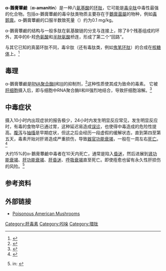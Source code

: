 {{lowercase}}
{{chembox
| verifiedrevid = 452922517
|ImageFile=Alpha-amanitin structure.png
|ImageSize=
|ImageFile1=Alpha-amanitin-from-xtal-1k83-3D-sticks-skeletal.png
|ImageFile2=
|IUPACName=
|OtherNames=(cyclic(L)-asparaginyl-4-hydroxy-L-proly-(R)-4,5-dihydroxy-L-isoleucyl-6-hydroxy-2-mercapto-L-tryptophylglycyl-Lisoleucylglycyl-L-cysteinyl) cyclic (4 → 8)-sulfide(R)-S-oxide.
|Section1= {{Chembox Identifiers
|  CASNo_Ref = {{cascite|correct|??}}
| CASNo=23109-05-9
|  PubChem=2100
| ChemSpiderID_Ref = {{chemspidercite|correct|chemspider}}
| ChemSpiderID=16735655
|  StdInChI_Ref = {{stdinchicite|correct|chemspider}}
| StdInChI = 1S/C39H54N10O14S/c1-4-16(2)31-36(60)42-11-29(55)43-25-15-64(63)38-21(20-6-5-18(51)7-22(20)46-38)9-23(33(57)41-12-30(56)47-31)44-37(61)32(17(3)27(53)14-50)48-35(59)26-8-19(52)13-49(26)39(62)24(10-28(40)54)45-34(25)58/h5-7,16-17,19,23-27,31-32,46,50-53H,4,8-15H2,1-3H3,(H2,40,54)(H,41,57)(H,42,60)(H,43,55)(H,44,61)(H,45,58)(H,47,56)(H,48,59)/t16?,17?,19?,23-,24-,25-,26-,27-,31-,32-,64+/m0/s1
| StdInChIKey_Ref = {{stdinchicite|correct|chemspider}}
| StdInChIKey = CIORWBWIBBPXCG-NUCBJAHASA-N
| SMILES=O=C(NCC(N[C@@](C(NCC(N[C@@H](C3)C(N[C@@H](CC(N)=O)C(N5[C@H]4C[C@@H](O)C5)=O)=O)=O)=O)([H])[C@@H](C)CC)=O)[C@H](CC1=C(S3=O)NC2=C1C=CC(O)=C2)NC([C@@]([C@@H](C)[C@@H](O)CO)([H])N[C@@]4=O)=O
  }}
|Section2= {{Chembox Properties
|  Formula=C<sub>39</sub>H<sub>54</sub>N<sub>10</sub>O<sub>14</sub>S
|  MolarMass=918.97
|  Appearance=
|  Density=
|  MeltingPt=
|  BoilingPt=
|  Solubility=
  }}
|Section3= {{Chembox Hazards
|  MainHazards=
|  FlashPt=
|  Autoignition=
  }}
}}
'''α-鵝膏蕈鹼'''（'''α-amanitin'''）是一种八[[氨基酸|氨基酸]]的[[环肽|环肽]]，它可能是[[毒伞肽|毒伞肽]]中毒性最强的化合物。包括α-鵝膏蕈鹼的毒伞肽类物质主要存在于[[鵝膏菌屬|鵝膏菌屬]]的物种，例如[[毒鹅膏|毒鹅膏]]。α-鵝膏蕈鹼的口服半数致死量（{{LD50}}）约为0.1 mg/kg。

α-鵝膏蕈鹼的结构与一般多肽在氨基酸链的分支与连接上，除了8个残基组成的环外，其中的6-羟[[色氨酸|色氨酸]]和[[半胱氨酸|半胱氨酸]]桥连，形成了第二个“回路”。

与其它已知的真菌环肽不同，毒伞肽（还有毒肽类，例如[[鬼笔环肽|鬼笔环肽]]）的合成在[[核糖体|核糖体]]上。<ref>{{cite journal | author = H. Hallen, H. Luo, J.S. Scott-Craig, and J.D. Walton | year = 2007 | journal = Proceedings of the National Academy of Sciences U.S.A. | volume = 104 | pages = 19097–19101 | url = http://www.pnas.org/content/104/48/19097 | doi = 10.1073/pnas.0707340104 | title = A gene family encoding the major toxins of lethal Amanita mushrooms. | pmid = 18025465 | pmc = 2141914 | issue = 48 | access-date = 2013-12-09 | archive-date = 2022-01-07 | archive-url = https://web.archive.org/web/20220107094147/https://www.pnas.org/content/104/48/19097 | dead-url = no }}</ref>
==毒理==
α-鵝膏蕈鹼是[[RNA聚合酶|RNA聚合酶]][[RNA聚合酶Ⅱ|II]]和[[RNA聚合酶Ⅲ|III]]的抑制剂，<ref>{{cite journal | author = B. Meinecke and S. Meinecke-Tillmann | year = 1993 | journal = Journal of Reproduction and Fertility | volume = 98 | pages = 195–201 | url = http://www.reproduction-online.org/cgi/content/abstract/98/1/195 | pmid = 8345464 | doi = 10.1530/jrf.0.0980195 | title = Effects of  -amanitin on nuclear maturation of porcine oocytes in vitro | issue = 1 | access-date = 2013-12-09 | archive-url = https://web.archive.org/web/20070928100115/http://www.reproduction-online.org/cgi/content/abstract/98/1/195 | archive-date = 2007-09-28 | dead-url = yes }}</ref>这种性质使其成为致命的毒素。
它被[[肝细胞|肝细胞]]摄入后，即与细胞中RNA聚合酶II和III强烈地结合，导致肝细胞溶解。<ref>{{cite journal | author = D. Michelot and R. Labia | year = 1988 | journal = Drug Metabol Drug Interact | volume = 6 | pages = 265–274 | pmid = 3078291 | title = alpha-Amanitin: a possible suicide substrate-like toxin involving the sulphoxide moiety of the bridged cyclopeptide. | issue = 3-4}}</ref>

==中毒症状==
摄入10小时内出现症状的报告极少，24小时内发生明显反应常见，发生明显反应时，有毒的食物早已通过胃，这种延迟易造成[[误诊|误诊]]，也使得中毒造成的危险性提高。[[腹泻|腹泻]]与[[抽搐|抽搐]]是早期症状，但这之后会经历一段虚假的缓解状态，直到第四至第五天，毒素开始对肝肾造成严重损伤，导致[[器官衰竭|器官功能衰竭]]，一般在一周左右[[死亡|死亡]]。<ref>{{cite journal | author = A. Mas | year = 2005 | title = Mushrooms | journal = Journal of Hepatology | volume = 42 | pages = 166–169 | url = http://www.jhep-elsevier.com/article/PIIS0168827804006002/fulltext | doi = 10.1016/j.jhep.2004.12.003 | pmid = 15664239 | issue = 2 }}</ref>

大约15%的α-鵝膏蕈鹼中毒者在10天内死亡，通常是陷入[[昏迷|昏迷]]，然后进展到[[肾功能衰竭|肾功能衰竭]]、[[肝功能衰竭|肝功能衰竭]]、[[肝昏迷|肝昏迷]]、[[呼吸衰竭|呼吸衰竭]]直至死亡。即使痊愈也留有永久性肝损伤的风险。<ref name ="benjamin95">{{cite journal |author=Benjamin DR |title=Amatoxin syndrome |pages=198–214}} in: {{cite book |title=Mushrooms: poisons and panaceas — a handbook for naturalists, mycologists and physicians |url=https://archive.org/details/mushroomspoisons0000benj |publisher=New York: WH Freeman and Company |year=1995}}</ref>
==参考资料==
{{reflist}}

==外部链接==
*[http://americanmushrooms.com/toxicms.htm Poisonous American Mushrooms] {{Wayback|url=http://americanmushrooms.com/toxicms.htm |date=20130620141413 }}

{{毒素}}

{{DEFAULTSORT:鵝膏蕈鹼, α-}}
[[Category:肝毒素|Category:肝毒素]]
[[Category:吲哚|Category:吲哚]]
[[Category:環肽|Category:環肽]]